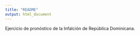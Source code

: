 ```yaml
---
title: "README"
output: html_document
---
```


Ejercicio de pronóstico de la Infalción de República Dominicana. 